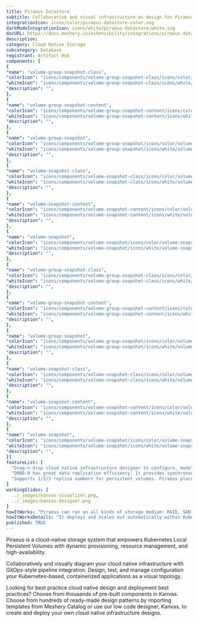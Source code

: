 ```yaml
---
title: Piraeus Datastore
subtitle: Collaborative and visual infrastructure as design for Piraeus Datastore
integrationIcon: icons/color/piraeus-datastore-color.svg
darkModeIntegrationIcon: icons/white/piraeus-datastore-white.svg
docURL: https://docs.meshery.io/extensibility/integrations/piraeus datastore
description: 
category: Cloud Native Storage
subcategory: Database
registrant: Artifact Hub
components: [
{
"name": "volume-group-snapshot-class",
"colorIcon": "icons/components/volume-group-snapshot-class/icons/color/volume-group-snapshot-class-color.svg",
"whiteIcon": "icons/components/volume-group-snapshot-class/icons/white/volume-group-snapshot-class-white.svg",
"description": "",
},
{
"name": "volume-group-snapshot-content",
"colorIcon": "icons/components/volume-group-snapshot-content/icons/color/volume-group-snapshot-content-color.svg",
"whiteIcon": "icons/components/volume-group-snapshot-content/icons/white/volume-group-snapshot-content-white.svg",
"description": "",
},
{
"name": "volume-group-snapshot",
"colorIcon": "icons/components/volume-group-snapshot/icons/color/volume-group-snapshot-color.svg",
"whiteIcon": "icons/components/volume-group-snapshot/icons/white/volume-group-snapshot-white.svg",
"description": "",
},
{
"name": "volume-snapshot-class",
"colorIcon": "icons/components/volume-snapshot-class/icons/color/volume-snapshot-class-color.svg",
"whiteIcon": "icons/components/volume-snapshot-class/icons/white/volume-snapshot-class-white.svg",
"description": "",
},
{
"name": "volume-snapshot-content",
"colorIcon": "icons/components/volume-snapshot-content/icons/color/volume-snapshot-content-color.svg",
"whiteIcon": "icons/components/volume-snapshot-content/icons/white/volume-snapshot-content-white.svg",
"description": "",
},
{
"name": "volume-snapshot",
"colorIcon": "icons/components/volume-snapshot/icons/color/volume-snapshot-color.svg",
"whiteIcon": "icons/components/volume-snapshot/icons/white/volume-snapshot-white.svg",
"description": "",
},
{
"name": "volume-group-snapshot-class",
"colorIcon": "icons/components/volume-group-snapshot-class/icons/color/volume-group-snapshot-class-color.svg",
"whiteIcon": "icons/components/volume-group-snapshot-class/icons/white/volume-group-snapshot-class-white.svg",
"description": "",
},
{
"name": "volume-group-snapshot-content",
"colorIcon": "icons/components/volume-group-snapshot-content/icons/color/volume-group-snapshot-content-color.svg",
"whiteIcon": "icons/components/volume-group-snapshot-content/icons/white/volume-group-snapshot-content-white.svg",
"description": "",
},
{
"name": "volume-group-snapshot",
"colorIcon": "icons/components/volume-group-snapshot/icons/color/volume-group-snapshot-color.svg",
"whiteIcon": "icons/components/volume-group-snapshot/icons/white/volume-group-snapshot-white.svg",
"description": "",
},
{
"name": "volume-snapshot-class",
"colorIcon": "icons/components/volume-snapshot-class/icons/color/volume-snapshot-class-color.svg",
"whiteIcon": "icons/components/volume-snapshot-class/icons/white/volume-snapshot-class-white.svg",
"description": "",
},
{
"name": "volume-snapshot-content",
"colorIcon": "icons/components/volume-snapshot-content/icons/color/volume-snapshot-content-color.svg",
"whiteIcon": "icons/components/volume-snapshot-content/icons/white/volume-snapshot-content-white.svg",
"description": "",
},
{
"name": "volume-snapshot",
"colorIcon": "icons/components/volume-snapshot/icons/color/volume-snapshot-color.svg",
"whiteIcon": "icons/components/volume-snapshot/icons/white/volume-snapshot-white.svg",
"description": "",
}]
featureList: [
  "Drag-n-drop cloud native infrastructure designer to configure, model, and deploy your workloads.",
  "DRBD-9 has great data replication efficiency. It provides synchronous,semi-synchronous and asynchronous replication schemes, and also supports RDMA for high-speed across-node connection.",
  "Supports 1/2/3 replica numbers for persistent volumes. Piraeus place the replicas intelligently across the nodes to balance the workload."
]
workingSlides: [
  ../_images/kanvas-visualizer.png,
  ../_images/kanvas-designer.png
]
howItWorks: "Piraeus can run on all kinds of storage medium: RAID, SAN, NAS or EBS"
howItWorksDetails: "It deploys and scales out automatically within Kubernetes nodes. With Piraeus, Kubernetes workloads can now consume high performance local storage using the same volume APIs that app developers have become accustomed to."
published: TRUE
---
```

<p>
Piraeus is a cloud-native storage system that empowers Kubernetes Local Persistent Volumes with dynamic provisioning, resource management, and high-availability.
</p>
<p>
    Collaboratively and visually diagram your cloud native infrastructure with GitOps-style pipeline integration. Design, test, and manage configuration your Kubernetes-based, containerized applications as a visual topology.
</p>
<p>
    Looking for best practice cloud native design and deployment best practices? Choose from thousands of pre-built components in Kanvas. Choose from hundreds of ready-made design patterns by importing templates from Meshery Catalog or use our low code designer, Kanvas, to create and deploy your own cloud native infrastructure designs.
</p>
